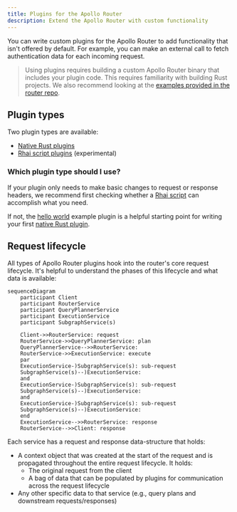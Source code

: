 ```yaml
---
title: Plugins for the Apollo Router
description: Extend the Apollo Router with custom functionality
---
```


You can write custom plugins for the Apollo Router to add functionality that isn't offered by default.  For example, you can make an external call to fetch authentication data for each incoming request.

> Using plugins requires building a custom Apollo Router binary that includes your plugin code. This requires familiarity with building Rust projects. We also recommend looking at the [examples provided in the router repo](https://github.com/apollographql/router/tree/main/examples).

## Plugin types

Two plugin types are available:

* [Native Rust plugins](./native/)
* [Rhai script plugins](./rhai/) (experimental)

### Which plugin type should I use?

If your plugin only needs to make basic changes to request or response headers, we recommend first checking whether a [Rhai script](./rhai/) can accomplish what you need.

If not, the [hello world](https://github.com/apollographql/router/blob/225915f6e084b13c3a0972f170cf4a1a6f8e7f28/examples/hello-world/src/hello_world.rs) example plugin is a helpful starting point for writing your first [native Rust plugin](./native/).

## Request lifecycle

All types of Apollo Router plugins hook into the router's core request lifecycle. It's helpful to understand the phases of this lifecycle and what data is available:

```mermaid
sequenceDiagram
    participant Client
    participant RouterService
    participant QueryPlannerService
    participant ExecutionService
    participant SubgraphService(s)

    Client->>RouterService: request
    RouterService->>QueryPlannerService: plan
    QueryPlannerService-->>RouterService: 
    RouterService->>ExecutionService: execute
    par
    ExecutionService-)SubgraphService(s): sub-request
    SubgraphService(s)--)ExecutionService: 
    and
    ExecutionService-)SubgraphService(s): sub-request
    SubgraphService(s)--)ExecutionService: 
    and
    ExecutionService-)SubgraphService(s): sub-request
    SubgraphService(s)--)ExecutionService: 
    end
    ExecutionService-->>RouterService: response
    RouterService-->>Client: response
```

Each service has a request and response data-structure that holds:
* A context object that was created at the start of the request and is propagated throughout the entire request lifecycle. It holds:
    - The original request from the client
    - A bag of data that can be populated by plugins for communication across the request lifecycle
* Any other specific data to that service (e.g., query plans and downstream requests/responses)
